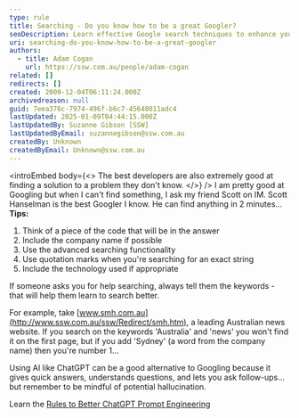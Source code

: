 ```yaml
---
type: rule
title: Searching - Do you know how to be a great Googler?
seoDescription: Learn effective Google search techniques to enhance your problem-solving skills
uri: searching-do-you-know-how-to-be-a-great-googler
authors:
  - title: Adam Cogan
    url: https://ssw.com.au/people/adam-cogan
related: []
redirects: []
created: 2009-12-04T06:11:24.000Z
archivedreason: null
guid: 7eea376c-7974-496f-b6c7-45648011adc4
lastUpdated: 2025-01-09T04:44:15.000Z
lastUpdatedBy: Suzanne Gibson [SSW]
lastUpdatedByEmail: suzannegibson@ssw.com.au
createdBy: Unknown
createdByEmail: Unknown@ssw.com.au
---
```

<introEmbed
  body={<>
The best developers are also extremely good at finding a solution to a problem they don't know.
  </>}
/>
I am pretty good at Googling but when I can't find something, I ask my friend Scott on IM. Scott Hanselman is the best Googler I know. He can find anything in 2 minutes...
**Tips:**

1. Think of a piece of the code that will be in the answer
2. Include the company name if possible
3. Use the advanced searching functionality
4. Use quotation marks when you're searching for an exact string
5. Include the technology used if appropriate

If someone asks you for help searching, always tell them the keywords - that will help them learn to search better.

For example, take [www.smh.com.au](http://www.ssw.com.au/ssw/Redirect/smh.htm), a leading Australian news website. If you search on the keywords 'Australia' and 'news' you won't find it on the first page, but if you add 'Sydney' (a word from the company name) then you're number 1...

Using AI like ChatGPT can be a good alternative to Googling because it gives quick answers, understands questions, and lets you ask follow-ups… but remember to be mindful of potential hallucination.

Learn the [Rules to Better ChatGPT Prompt Engineering](https://www.ssw.com.au/rules/rules-to-better-chatgpt-prompt-engineering/)
